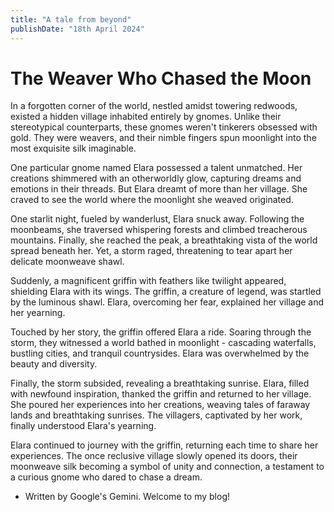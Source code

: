 ```yaml
---
title: "A tale from beyond"
publishDate: "18th April 2024"
---
```


# The Weaver Who Chased the Moon

In a forgotten corner of the world, nestled amidst towering redwoods, existed a hidden village inhabited entirely by gnomes. Unlike their stereotypical counterparts, these gnomes weren't tinkerers obsessed with gold. They were weavers, and their nimble fingers spun moonlight into the most exquisite silk imaginable.

One particular gnome named Elara possessed a talent unmatched. Her creations shimmered with an otherworldly glow, capturing dreams and emotions in their threads.  But Elara dreamt of more than her village.  She craved to see the world where the moonlight she weaved originated.

One starlit night, fueled by wanderlust, Elara snuck away. Following the moonbeams, she traversed whispering forests and climbed treacherous mountains. Finally, she reached the peak, a breathtaking vista of the world spread beneath her. Yet, a storm raged, threatening to tear apart her delicate moonweave shawl.

Suddenly, a magnificent griffin with feathers like twilight appeared, shielding Elara with its wings. The griffin, a creature of legend, was startled by the luminous shawl. Elara, overcoming her fear, explained her village and her yearning.

Touched by her story, the griffin offered Elara a ride. Soaring through the storm, they witnessed a world bathed in moonlight - cascading waterfalls, bustling cities, and tranquil countrysides. Elara was overwhelmed by the beauty and diversity.

Finally, the storm subsided, revealing a breathtaking sunrise. Elara, filled with newfound inspiration, thanked the griffin and returned to her village.  She poured her experiences into her creations, weaving tales of faraway lands and breathtaking sunrises. The villagers, captivated by her work, finally understood Elara's yearning.

Elara continued to journey with the griffin, returning each time to share her experiences. The once reclusive village slowly opened its doors, their moonweave silk becoming a symbol of unity and connection, a testament to a curious gnome who dared to chase a dream.

- Written by Google's Gemini. Welcome to my blog!